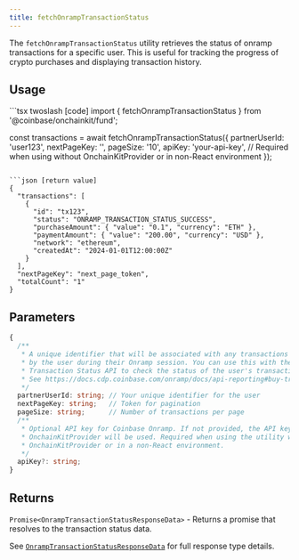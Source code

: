```yaml
---
title: fetchOnrampTransactionStatus
---
```



The `fetchOnrampTransactionStatus` utility retrieves the status of onramp transactions for a specific user. This is useful for tracking the progress of crypto purchases and displaying transaction history.

## Usage

<CodeGroup>
```tsx twoslash [code]
import { fetchOnrampTransactionStatus } from '@coinbase/onchainkit/fund';

const transactions = await fetchOnrampTransactionStatus({
  partnerUserId: 'user123',
  nextPageKey: '',
  pageSize: '10',
  apiKey: 'your-api-key', // Required when using without OnchainKitProvider or in non-React environment
});
```

```json [return value]
{
  "transactions": [
    {
      "id": "tx123",
      "status": "ONRAMP_TRANSACTION_STATUS_SUCCESS",
      "purchaseAmount": { "value": "0.1", "currency": "ETH" },
      "paymentAmount": { "value": "200.00", "currency": "USD" },
      "network": "ethereum",
      "createdAt": "2024-01-01T12:00:00Z"
    }
  ],
  "nextPageKey": "next_page_token",
  "totalCount": "1"
}
```
</CodeGroup>

## Parameters

```typescript
{
  /**
   * A unique identifier that will be associated with any transactions created
   * by the user during their Onramp session. You can use this with the
   * Transaction Status API to check the status of the user's transaction.
   * See https://docs.cdp.coinbase.com/onramp/docs/api-reporting#buy-transaction-status
   */
  partnerUserId: string; // Your unique identifier for the user
  nextPageKey: string;   // Token for pagination
  pageSize: string;      // Number of transactions per page
  /**
   * Optional API key for Coinbase Onramp. If not provided, the API key from
   * OnchainKitProvider will be used. Required when using the utility without
   * OnchainKitProvider or in a non-React environment.
   */
  apiKey?: string;
}
```

## Returns

`Promise<OnrampTransactionStatusResponseData>` - Returns a promise that resolves to the transaction status data.

See [`OnrampTransactionStatusResponseData`](/onchainkit/fund/types#onramptransactionstatusresponsedata) for full response type details.
